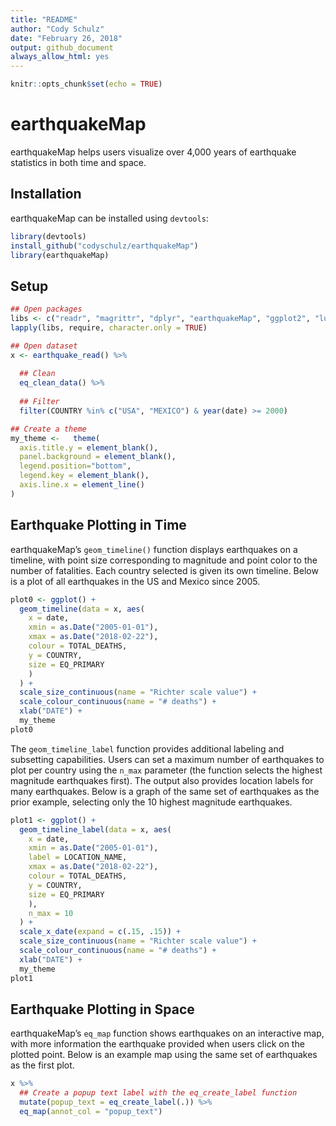 ```yaml
---
title: "README"
author: "Cody Schulz"
date: "February 26, 2018"
output: github_document
always_allow_html: yes
---
```


```r
knitr::opts_chunk$set(echo = TRUE)
```

# earthquakeMap

earthquakeMap helps users visualize over 4,000 years of earthquake statistics in both time and space.

## Installation

earthquakeMap can be installed using `devtools`:
```r
library(devtools)
install_github("codyschulz/earthquakeMap")
library(earthquakeMap)
```
## Setup

```r
## Open packages
libs <- c("readr", "magrittr", "dplyr", "earthquakeMap", "ggplot2", "lubridate")
lapply(libs, require, character.only = TRUE)

## Open dataset
x <- earthquake_read() %>%
  
  ## Clean
  eq_clean_data() %>%
  
  ## Filter
  filter(COUNTRY %in% c("USA", "MEXICO") & year(date) >= 2000) 

## Create a theme
my_theme <-   theme(
  axis.title.y = element_blank(),
  panel.background = element_blank(),
  legend.position="bottom",
  legend.key = element_blank(),
  axis.line.x = element_line()
)
```

## Earthquake Plotting in Time

earthquakeMap's `geom_timeline()` function displays earthquakes on a timeline, with point size corresponding to magnitude and point color to the number of fatalities. Each country selected is given its own timeline. Below is a plot of all earthquakes in the US and Mexico since 2005.


```r
plot0 <- ggplot() +
  geom_timeline(data = x, aes(
    x = date,
    xmin = as.Date("2005-01-01"), 
    xmax = as.Date("2018-02-22"), 
    colour = TOTAL_DEATHS, 
    y = COUNTRY, 
    size = EQ_PRIMARY
    )
  ) +
  scale_size_continuous(name = "Richter scale value") +
  scale_colour_continuous(name = "# deaths") +
  xlab("DATE") +
  my_theme
plot0
```

The `geom_timeline_label` function provides additional labeling and subsetting capabilities. Users can set a maximum number of earthquakes to plot per country using the `n_max` parameter (the function selects the highest magnitude earthquakes first). The output also provides location labels for many earthquakes. Below is a graph of the same set of earthquakes as the prior example, selecting only the 10 highest magnitude earthquakes.

```r
plot1 <- ggplot() +
  geom_timeline_label(data = x, aes(
    x = date, 
    xmin = as.Date("2005-01-01"), 
    label = LOCATION_NAME,
    xmax = as.Date("2018-02-22"), 
    colour = TOTAL_DEATHS, 
    y = COUNTRY, 
    size = EQ_PRIMARY
    ),
    n_max = 10
  ) +
  scale_x_date(expand = c(.15, .15)) +
  scale_size_continuous(name = "Richter scale value") +
  scale_colour_continuous(name = "# deaths") +
  xlab("DATE") +
  my_theme
plot1
```

## Earthquake Plotting in Space

earthquakeMap's `eq_map` function shows earthquakes on an interactive map, with more information the earthquake provided when users click on the plotted point. Below is an example map using the same set of earthquakes as the first plot.

```r
x %>%
  ## Create a popup text label with the eq_create_label function
  mutate(popup_text = eq_create_label(.)) %>%
  eq_map(annot_col = "popup_text")
```
